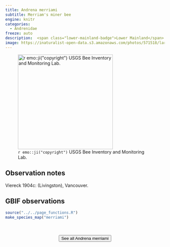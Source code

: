 ```yaml
---
title: Andrena merriami
subtitle: Merriam's miner bee
engine: knitr
categories:
  - Andrenidae
freeze: auto
description:  <span class="lower-mainland-badge">Lower Mainland</span>
image: https://inaturalist-open-data.s3.amazonaws.com/photos/571518/large.jpg
---
```

![`r emo::ji("copyright")` USGS Bee Inventory and Monitoring Lab.](https://inaturalist-open-data.s3.amazonaws.com/photos/571518/large.jpg){height=300}

## Observation notes  
Viereck 1904c: (Livingston), <span class="hl-place-name">Vancouver</span>.

## GBIF observations  


```r
source("../../page_functions.R")
make_species_map("merriami")
```
<br><br>
<center>


<a href="NA"><button type="button" class="btn btn-secondary">See all Andrena merriami <i class="fa-solid fa-arrow-up-right-from-square"></i> </button></a>
</center>
